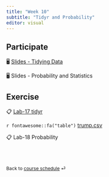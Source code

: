 ```yaml
---
title: "Week 10"
subtitle: "Tidyr and Probability"
editor: visual
---
```


::: callout-important
:::

## Participate

🖥️ [Slides - Tidying Data](/slides/14-tidyr.html)

🖥️ Slides - Probability and Statistics

## Exercise

📋 [Lab-17 tidyr](/exercise/lab17-tidyr.html)

`r fontawesome::fa("table")` [trump.csv](/slides/data/trump.csv)

📋 Lab-18 Probability

<br><br>

::: {style="font-size: 0.875em;"}
Back to [course schedule](/ "Course schedule") ⏎
:::
